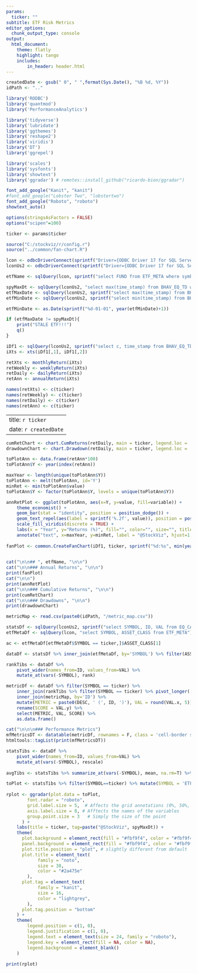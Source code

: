 ```yaml
---
params:
  ticker: ""
subtitle: ETF Risk Metrics
editor_options:
  chunk_output_type: console
output: 
  html_document:
    theme: flatly
    highlight: tango
    includes:
        in_header: header.html
---
```


```r
createdDate <- gsub(" 0", " ",format(Sys.Date(), "%B %d, %Y"))
idPath <- ".."

library('RODBC')
library('quantmod')
library('PerformanceAnalytics')

library('tidyverse')
library('lubridate')
library('ggthemes')
library('reshape2')
library('viridis')
library('DT')
library('ggrepel')

library('scales')
library('sysfonts')
library('showtext')
library('ggradar') # remotes::install_github("ricardo-bion/ggradar")

font_add_google("Kanit", "kanit")
#font_add_google("Lobster Two", "lobstertwo")
font_add_google("Roboto", "roboto")
showtext_auto()

options(stringsAsFactors = FALSE)
options("scipen"=100)

ticker <- params$ticker

source("C:/stockviz/r/config.r")
source("../common/fan-chart.R")

lcon <- odbcDriverConnect(sprintf("Driver={ODBC Driver 17 for SQL Server};Server=%s;Database=%s;Uid=%s;Pwd=%s;", ldbserver, ldbname, ldbuser, ldbpassword), case = "nochange", believeNRows = TRUE)
lconUs2 <- odbcDriverConnect(sprintf("Driver={ODBC Driver 17 for SQL Server};Server=%s;Database=%s;Uid=%s;Pwd=%s;", ldbserver, "StockVizUs2", ldbuser, ldbpassword), case = "nochange", believeNRows = TRUE)

etfName <- sqlQuery(lcon, sprintf("select FUND from ETF_META where symbol='%s'", ticker))[[1]]

spyMaxDt <- sqlQuery(lconUs2, "select max(time_stamp) from BHAV_EQ_TD where symbol='SPY'")[[1]]
etfMaxDate <- sqlQuery(lconUs2, sprintf("select max(time_stamp) from BHAV_EQ_TD where symbol='%s'", ticker))[[1]]
etfMinDate <- sqlQuery(lconUs2, sprintf("select min(time_stamp) from BHAV_EQ_TD where symbol='%s'", ticker))[[1]]

etfMinDate <- as.Date(sprintf("%d-01-01", year(etfMinDate)+1))

if (etfMaxDate != spyMaxDt){
	print("STALE ETF!!!")
	q()
}

iDf1 <- sqlQuery(lconUs2, sprintf("select c, time_stamp from BHAV_EQ_TD where symbol='%s' and time_stamp >= '%s'", ticker, etfMinDate))
iXts <- xts(iDf1[,1], iDf1[,2])

retXts <- monthlyReturn(iXts)
retWeekly <- weeklyReturn(iXts)
retDaily <- dailyReturn(iXts)
retAnn <- annualReturn(iXts)

names(retXts) <- c(ticker)
names(retWeekly) <- c(ticker)
names(retDaily) <- c(ticker)
names(retAnn) <- c(ticker)

```

---
title: `r ticker`
date: `r createdDate`
---

```r
cumRetChart <- chart.CumReturns(retDaily, main = ticker, legend.loc = 'topleft')
drawdownChart <- chart.Drawdown(retDaily, main = ticker, legend.loc = 'bottomleft')

toPlotAnn <- data.frame(retAnn*100)
toPlotAnn$Y <- year(index(retAnn))

maxYear <- length(unique(toPlotAnn$Y))
toPlotAnn <- melt(toPlotAnn, id='Y')
minRet <- min(toPlotAnn$value)
toPlotAnn$Y <- factor(toPlotAnn$Y, levels = unique(toPlotAnn$Y))

annRetPlot <- ggplot(toPlotAnn, aes(x=Y, y=value, fill=variable)) +
	theme_economist() +
	geom_bar(stat = "identity", position = position_dodge()) +
	geom_text_repel(aes(label = sprintf('%.2f', value)), position = position_dodge(0.9)) +
	scale_fill_viridis(discrete = TRUE) +
	labs(x = "Year", y="Returns (%)", fill="", color="", size="", title=sprintf("%s", ticker), subtitle=sprintf("Annual Returns [%s:%s]", first(index(retDaily)), last(index(retDaily)))) +
	annotate("text", x=maxYear, y=minRet, label = "@StockViz", hjust=1, vjust=0, col="white", cex=6, fontface = "bold", alpha = 0.8)
	
fanPlot <- common.CreateFanChart(iDf1, ticker, sprintf("%d:%s", min(year(fanDf$time_stamp)), max(fanDf$time_stamp)))
	
```

```r
cat("\n\n## ", etfName, "\n\n")
cat("\n\n### Annual Returns", "\n\n")
print(fanPlot)
cat("\n\n")
print(annRetPlot)
cat("\n\n### Cumulative Returns", "\n\n")
print(cumRetChart)
cat("\n\n### Drawdowns", "\n\n")
print(drawdownChart)
```

```r
metricMap <- read.csv(paste0(idPath, "/metric_map.csv"))

statsDf <- sqlQuery(lconUs2, sprintf("select SYMBOL, ID, VAL from EQ_CAPM where time_stamp = '%s'", spyMaxDt)) 
etfMetaDf <- sqlQuery(lcon, "select SYMBOL, ASSET_CLASS from ETF_META")

ac <- etfMetaDf[etfMetaDf$SYMBOL == ticker,]$ASSET_CLASS[1]

dataDf <- statsDf %>% inner_join(etfMetaDf, by='SYMBOL') %>% filter(ASSET_CLASS == ac) %>% select(SYMBOL, ID, VAL)

rankTibs <- dataDf %>% 
	pivot_wider(names_from=ID, values_from=VAL) %>% 
	mutate_at(vars(-SYMBOL), rank) 

metricDf <- dataDf %>% filter(SYMBOL == ticker) %>%
	inner_join(rankTibs %>% filter(SYMBOL == ticker) %>% pivot_longer(!SYMBOL, names_to='ID', values_to='VAL') %>% select(ID, VAL), by='ID') %>%
	inner_join(metricMap, by='ID') %>%
	mutate(METRIC = paste0(DESC, ' (', ID, ')'), VAL = round(VAL.x, 5)) %>%
	rename(SCORE = VAL.y) %>%
	select(METRIC, VAL, SCORE) %>%
	as.data.frame()

cat("\n\n\n### Performance Metrics")
mfMetricsDT <- datatable(metricDf, rownames = F, class = 'cell-border stripe', filter='none', colnames = c("", names(metricDf)[-1]), options = list(dom = 't', pageLength = 30, ordering=F))
htmltools::tagList(print(mfMetricsDT))

statsTibs <- dataDf %>% 
	pivot_wider(names_from=ID, values_from=VAL) %>% 
	mutate_at(vars(-SYMBOL), rescale)
				
avgTibs <- statsTibs %>% summarize_at(vars(-SYMBOL), mean, na.rm=T) %>% mutate(SYMBOL='Average')

toPlot <- statsTibs %>% filter(SYMBOL==ticker) %>% mutate(SYMBOL = 'ETF') %>% bind_rows(avgTibs) %>% select(where(~!any(is.na(.x)))) %>% as.data.frame()
			
rplot <- ggradar(plot.data = toPlot,
		font.radar = "roboto",
		grid.label.size = 5,  # Affects the grid annotations (0%, 50%, etc.)
		axis.label.size = 8, # Afftects the names of the variables
		group.point.size = 3   # Simply the size of the point 
	  ) +
	labs(title = ticker, tag=paste("@StockViz", spyMaxDt)) + 
	theme(
	  plot.background = element_rect(fill = "#fbf9f4", color = "#fbf9f4"),
	  panel.background = element_rect(fill = "#fbf9f4", color = "#fbf9f4"),
	  plot.title.position = "plot", # slightly different from default
	  plot.title = element_text(
			family = "noto", 
			size = 38,
			color = "#2a475e"
		),
	  plot.tag = element_text(
			family = "kanit", 
			size = 16,
			color = "lightgrey",
		),
	  plot.tag.position = "bottom"
	) +
	theme(
		legend.position = c(1, 0),  
		legend.justification = c(1, 0),
		legend.text = element_text(size = 24, family = "roboto"),
		legend.key = element_rect(fill = NA, color = NA),
		legend.background = element_blank()
	)
	
print(rplot)
```

